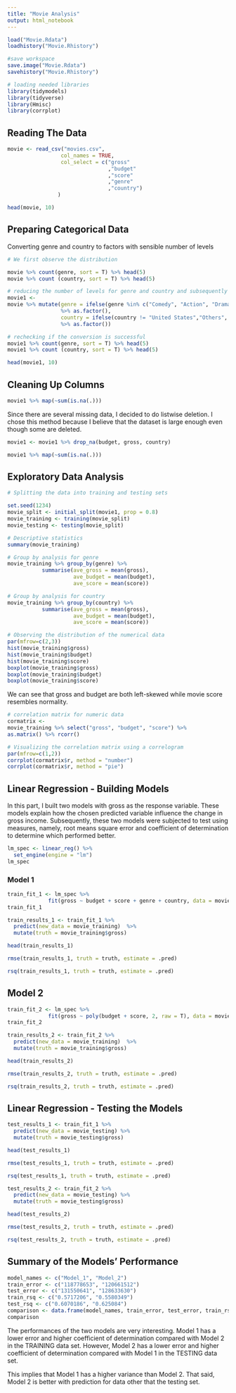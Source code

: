 ---
title: "Movie Analysis"
output: html_notebook
---

```{r}
load("Movie.Rdata")
loadhistory("Movie.Rhistory")
```

```{r}
#save workspace
save.image("Movie.Rdata")
savehistory("Movie.Rhistory")
```

```{r}
# loading needed libraries
library(tidymodels)
library(tidyverse)
library(Hmisc)
library(corrplot)
```

## Reading The Data

```{r}
movie <- read_csv("movies.csv", 
                 col_names = TRUE,
                 col_select = c("gross"
                                ,"budget"
                                ,"score"
                                ,"genre"
                                ,"country")
                )

```

```{r}
head(movie, 10)
```
## Preparing Categorical Data
Converting genre and country to factors with sensible number of levels

```{r}
# We first observe the distribution

movie %>% count(genre, sort = T) %>% head(5)
movie %>% count (country, sort = T) %>% head(5)
```
```{r}
# reducing the number of levels for genre and country and subsequently making them factors
movie1 <- 
movie %>% mutate(genre = ifelse(genre %in% c("Comedy", "Action", "Drama"),genre, "Others")
                 %>% as.factor(),
                 country = ifelse(country != "United States","Others", country)
                 %>% as.factor())
```

```{r}
# rechecking if the conversion is successful
movie1 %>% count(genre, sort = T) %>% head(5)
movie1 %>% count (country, sort = T) %>% head(5)
```

```{r}
head(movie1, 10)
```


## Cleaning Up Columns

```{r}
movie1 %>% map(~sum(is.na(.)))
```
Since there are several missing data, I decided to do listwise deletion. I chose this method because I believe that the dataset is large enough even though some are deleted.

```{r}
movie1 <- movie1 %>% drop_na(budget, gross, country)
```

```{r}
movie1 %>% map(~sum(is.na(.)))
```
## Exploratory Data Analysis

```{r}
# Splitting the data into training and testing sets

set.seed(1234)
movie_split <- initial_split(movie1, prop = 0.8)
movie_training <- training(movie_split)
movie_testing <- testing(movie_split)
```


```{r}
# Descriptive statistics
summary(movie_training)
```
```{r}
# Group by analysis for genre
movie_training %>% group_by(genre) %>%
           summarise(ave_gross = mean(gross),
                     ave_budget = mean(budget),
                     ave_score = mean(score))
```

```{r}
# Group by analysis for country
movie_training %>% group_by(country) %>%
           summarise(ave_gross = mean(gross),
                     ave_budget = mean(budget),
                     ave_score = mean(score))
```
```{r}
# Observing the distribution of the numerical data
par(mfrow=c(2,3))
hist(movie_training$gross)
hist(movie_training$budget)
hist(movie_training$score)
boxplot(movie_training$gross)
boxplot(movie_training$budget)
boxplot(movie_training$score)
```
We can see that gross and budget are both left-skewed while movie score resembles normality.

```{r}
# correlation matrix for numeric data
cormatrix <- 
movie_training %>% select("gross", "budget", "score") %>%
as.matrix() %>% rcorr()
```

```{r}
# Visualizing the correlation matrix using a correlogram
par(mfrow=c(1,2))
corrplot(cormatrix$r, method = "number")
corrplot(cormatrix$r, method = "pie")
```

## Linear Regression - Building Models

In this part, I built two models with gross as the response variable. These models explain how the chosen predicted variable influence the change in gross income. Subsequently, these two  models were subjected to test using measures, namely, root means square error and coefficient of determination to determine which performed better.

```{r}
lm_spec <- linear_reg() %>% 
  set_engine(engine = "lm")
lm_spec
```
### Model 1


```{r}
train_fit_1 <- lm_spec %>%
             fit(gross ~ budget + score + genre + country, data = movie_training)
train_fit_1
```

```{r}
train_results_1 <- train_fit_1 %>%
  predict(new_data = movie_training)  %>%
  mutate(truth = movie_training$gross)

head(train_results_1)
```

```{r}
rmse(train_results_1, truth = truth, estimate = .pred)
```
```{r}
rsq(train_results_1, truth = truth, estimate = .pred)
```

## Model 2

```{r}
train_fit_2 <- lm_spec %>%
             fit(gross ~ poly(budget + score, 2, raw = T), data = movie_training)
train_fit_2
```

```{r}
train_results_2 <- train_fit_2 %>%
  predict(new_data = movie_training)  %>%
  mutate(truth = movie_training$gross)

head(train_results_2)
```


```{r}
rmse(train_results_2, truth = truth, estimate = .pred)
```

```{r}
rsq(train_results_2, truth = truth, estimate = .pred)
```

## Linear Regression - Testing the Models

```{r}
test_results_1 <- train_fit_1 %>%
  predict(new_data = movie_testing) %>%
  mutate(truth = movie_testing$gross)

head(test_results_1)
```


```{r}
rmse(test_results_1, truth = truth, estimate = .pred)
```

```{r}
rsq(test_results_1, truth = truth, estimate = .pred)
```

```{r}
test_results_2 <- train_fit_2 %>%
  predict(new_data = movie_testing) %>%
  mutate(truth = movie_testing$gross)

head(test_results_2)
```


```{r}
rmse(test_results_2, truth = truth, estimate = .pred)
```

```{r}
rsq(test_results_2, truth = truth, estimate = .pred)
```

## Summary of the Models' Performance

```{r}
model_names <- c("Model_1", "Model_2")
train_error <- c("118778653", "120661512")
test_error <- c("131550641", "128633630")
train_rsq <- c("0.5717206", "0.5580349")
test_rsq <- c("0.6070186", "0.625084")
comparison <- data.frame(model_names, train_error, test_error, train_rsq, test_rsq)
comparison
```

The performances of the two models are very interesting.
Model 1 has a lower error and higher coefficient of determination compared with Model 2 in the TRAINING data set.
However, Model 2 has a lower error and higher coefficient of determination compared with Model 1 in the TESTING data set.

This implies that Model 1 has a higher variance than Model 2. That said, Model 2 is better with prediction for data other that the testing set.


















